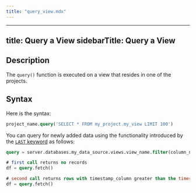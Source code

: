 ```yaml
---
title: "query_view.mdx"
---
```


---
title: Query a View
sidebarTitle: Query a View
---

## Description

The `query()` function is executed on a view that resides in one of the projects.

## Syntax

Here is the syntax:

```sql
project_name.query('SELECT * FROM my_project.my_view LIMIT 100')
```

You can query for newly added data using the functionality introduced by the [`LAST` keyword](/mindsdb_sql/sql/create/jobs#last) as follows:

```sql
query = server.databases.my_data_source.views.view_name.filter(column_name='value').track('timestamp_column')

# first call returns no records
df = query.fetch()

# second call returns rows with timestamp_column greater than the timestamp of a previous fetch
df = query.fetch()
```
